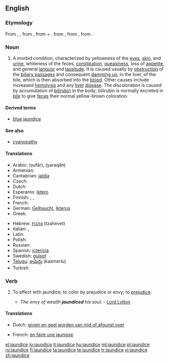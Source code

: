 ==English==
{{wikipedia}}

===Etymology===
From {{etyl|enm|en}} {{term|jaundis||lang=enm}}, {{term|jaunis||lang=enm}}, from {{etyl|frm|en}} {{term|jaunisse||lang=frm}}, from {{term|jaune||lang=frm|yellow}} + {{term|-isse||lang=frm|[[-ice]], '-ness'}}. {{term|jaune|Jaune|lang=frm}} from {{etyl|fro|en}} {{term|jalne||lang=fro}}, from {{etyl|la}} {{term|galbinus||lang=la|yellowish}}, from {{term|galbus||lang=la|yellow}}.

===Noun===
{{en-noun|-}}

# {{pathology}} A morbid condition, characterized by yellowness of the [[eye]]s, [[skin]], and [[urine]], whiteness of the feces, [[constipation]], [[queasiness]], loss of [[appetite]], and general [[languor]] and [[lassitude]]. It is caused usually by [[obstruction]] of the [[biliary passage]]s and consequent [[damming up]], in the liver, of the bile, which is then absorbed into the [[blood]]. Other causes include increased [[hemolysis]] and any [[liver]] [[disease]]. The discoloration is caused by accumulation of [[bilirubin]] in the body; bilirubin is normally excreted in [[bile]] to give [[feces]] their normal yellow-brown coloration.

====Derived terms====
* [[blue jaundice]]

====See also====
* [[cyanopathy]]

====Translations====
{{trans-top|morbid condition}}
* Arabic: {{Arab|[[صفار]]}} (ṣufār), {{Arab|[[يرقان]]}} (yaraqān)
* Armenian: {{t-|hy|դեղնախտ|tr=deġnaxt|xs=Armenian}}
* Cantabrian: [[jaldía]] {{f}}
* Czech: {{t-|cs|žloutenka|f}}
* Dutch: {{t+|nl|geelzucht|f}}
* Esperanto: [[iktero]]
* Finnish: {{t-|fi|keltaisuus}}, {{t+|fi|keltatauti}}, {{t|fi|ikterus}}
* French: {{t+|fr|jaunisse|f}}
* German: [[Gelbsucht]], [[Ikterus]] {{f}}
* Greek: {{t+|el|ίκτερος|tr=íkteros}}
{{trans-mid}}
* Hebrew: [[צהבת]] (tzahevet)
* Italian: {{t+|it|itterizia|f}},  {{t+|it|ittero|m}}
* Latin: {{t-|la|aurugo|f|alt=aurūgō}}
* Polish: {{t+|pl|żółtaczka|f}}
* Russian: {{t+|ru|желтуха|f|tr=želtúxa}}
* Spanish: [[ictericia]] {{f}}
* Swedish: [[gulsot]]
* [[Telugu]]: [[కామెర్లు]] (kaamerlu)
* Turkish: {{t|tr|sarılık}}
{{trans-bottom}}

===Verb===
{{en-verb|jaundic|ing}}

# {{transitive}} To affect with jaundice; to color by prejudice or envy; to [[prejudice]].
#* ''The envy of wealth '''jaundiced''' his soul.'' - [[w:Lord Lytton|Lord Lytton]]

====Translations====
{{trans-top|affect with jaundice; prejudice}}
* Dutch: [[groen en geel worden van nijd of afgunst over]] {{f}}
{{trans-mid}}
* French: [[en faire une jaunisse]] {{f}}
{{trans-bottom}}

[[el:jaundice]]
[[io:jaundice]]
[[it:jaundice]]
[[hu:jaundice]]
[[ml:jaundice]]
[[pl:jaundice]]
[[ru:jaundice]]
[[fi:jaundice]]
[[ta:jaundice]]
[[te:jaundice]]
[[tr:jaundice]]
[[vi:jaundice]]
[[zh:jaundice]]